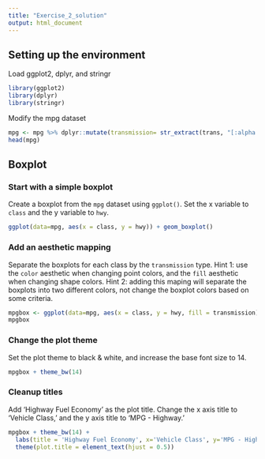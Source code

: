```yaml
---
title: "Exercise_2_solution"
output: html_document
---
```


## Setting up the environment

Load ggplot2, dplyr, and stringr
```r
library(ggplot2)
library(dplyr)
library(stringr)
```

Modify the mpg dataset
```r
mpg <- mpg %>% dplyr::mutate(transmission= str_extract(trans, "[:alpha:]*(?=\\()"))
head(mpg)
```

## Boxplot


### Start with a simple boxplot

Create a boxplot from the ```mpg``` dataset using ```ggplot()```. Set the x variable to ```class``` and the y variable to ```hwy```.

```r
ggplot(data=mpg, aes(x = class, y = hwy)) + geom_boxplot()
```

### Add an aesthetic mapping

Separate the boxplots for each class by the ```transmission``` type. Hint 1: use the ```color``` aesthetic when changing point colors, and the ```fill``` aesthetic when changing shape colors. Hint 2: adding this maping will separate the boxplots into two different colors, not change the boxplot colors based on some criteria.

```r
mpgbox <- ggplot(data=mpg, aes(x = class, y = hwy, fill = transmission)) + geom_boxplot()
mpgbox
```

### Change the plot theme

Set the plot theme to black & white, and increase the base font size to 14.

```r
mpgbox + theme_bw(14)
```

### Cleanup titles

Add 'Highway Fuel Economy' as the plot title. Change the x axis title to 'Vehicle Class,' and the y axis title to 'MPG - Highway.'

```r
mpgbox + theme_bw(14) +
  labs(title = 'Highway Fuel Economy', x='Vehicle Class', y='MPG - Highway') +
  theme(plot.title = element_text(hjust = 0.5))
```

